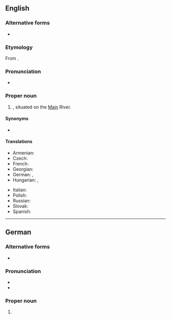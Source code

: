 {{also|Frankfurt-am-Main}}
==English==
{{wikipedia}}

===Alternative forms===
* {{l|en|Frankfurt-am-Main}}

===Etymology===
From {{bor|en|de|Frankfurt am Main|lit=Frankfurt on the Main}}.

===Pronunciation===
* {{IPA|en|/ˈfɹæŋkfɜː(ɹ)t æm ˈmaɪn/}}

===Proper noun===
{{en-proper noun|head=[[Frankfurt]] am [[Main]]}}

# {{place|en|largest city|state/Hesse|c/Germany}}, situated on the [[Main]] River.

====Synonyms====
* {{l|en|Frankfurt}}

====Translations====
{{trans-top-also|city in Hesse, Germany|Frankfurt}}
* Armenian: {{t|hy|Մայնի Ֆրանկֆուրտ}}
* Czech: {{t|cs|Frankfurt nad Mohanem|m}}
* French: {{t+|fr|Francfort-sur-le-Main}}
* Georgian: {{t|ka|მაინის ფრანკფურტი}}
* German: {{t+|de|Frankfurt am Main}}, {{t+|de|Frankfurt a. M.}} {{g|n}}
* Hungarian: {{t+|hu|Frankfurt am Main}}, {{t|hu|Majna-Frankfurt}} {{qualifier|rare}}
{{trans-mid}}
* Italian: {{t|it|Francoforte sul Meno}}
* Polish: {{t+|pl|Frankfurt nad Menem|m}}
* Russian: {{t+|ru|Фра́нкфурт-на-Ма́йне|m}}
* Slovak: {{t|sk|Frankfurt nad Mohanom|m}}
* Spanish: {{t+|es|Fráncfort del Meno}}
{{trans-bottom}}

----

==German==
{{wikipedia|lang=de}}

===Alternative forms===
* {{l|de|Frankfurt a. M.}} {{q|abbreviation}}

===Pronunciation===
* {{IPA|de|/ˈfʁaŋkfʊʁt am ˈmaɪn/}}
* {{audio|de|De-Frankfurt am Main.ogg|Audio}}

===Proper noun===
{{de-proper noun|head=[[Frankfurt]] [[am]] [[Main]]|n|Frankfurts am Main}}

# {{place|de|largest city|s/Hesse|in central|c/Germany|t1=Frankfurt-am-Main}}
#: {{syn|de|Mainhattan|q1=humorous|FFM}}